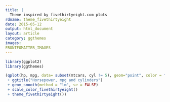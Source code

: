 ```yaml
---
title: |
  Theme inspired by fivethirtyeight.com plots
rdname: theme_fivethirtyeight
date: 2015-05-12
output: html_document
layout: article
category: ggthemes
images:
FRONTFOMATTER_IMAGES
---
```


```r
library(ggplot2)
library(ggthemes)
```

```r
(qplot(hp, mpg, data= subset(mtcars, cyl != 5), geom="point", color = factor(cyl))
 + ggtitle("Horsepower, mpg and cylinders")
 + geom_smooth(method = "lm", se = FALSE)
 + scale_color_fivethirtyeight()
 + theme_fivethirtyeight())



```
